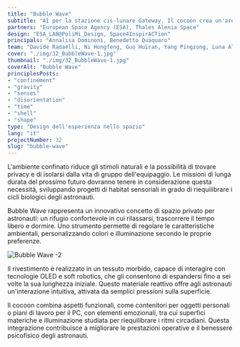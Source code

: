```yaml
---
title: "Bubble Wave"
subtitle: "AI per la stazione cis-lunare Gateway. Il cocoon crea un'area di privacy in cui rilassarsi, bilanciando i ritmi circadiani alterati attraverso la luce e il colore."
partners: "European Space Agency (ESA), Thales Alenia Space"
design: "ESA_LAB@PoliMi_Design, Space4InspirACTion"
principals: "Annalisa Dominoni, Benedetto Quaquaro"
team: "Davide Radaelli, Ni Hongfeng, Guo Huiran, Yang Pingzong, Luna Alessia Rota, Li You, Sun Zhiwei"
cover: "./img/32_BubbleWave-1.jpg"
thumbnail: "./img/32_BubbleWave-1.jpg"
coverAlt: "Bubble Wave"
principlesPosts: 
- "confinement"
- "gravity"
- "senses"
- "disorientation"
- "time"
- "shell"
- "shape"
type: "Design dell'esperienza nello spazio"
lang: "it"
projectNumber: 32
slug: "bubble-wave"
---
```



L'ambiente confinato riduce gli stimoli naturali e la possibilità di trovare privacy e di isolarsi dalla vita di gruppo dell'equipaggio. Le missioni di lunga durata del prossimo futuro dovranno tenere in considerazione questa necessità, sviluppando progetti di habitat sensoriali in grado di riequilibrare i cicli biologici degli astronauti.

Bubble Wave rappresenta un innovativo concetto di spazio privato per astronauti: un rifugio confortevole in cui rilassarsi, trascorrere il tempo libero e dormire. Uno strumento permette di regolare le caratteristiche ambientali, personalizzando colori e illuminazione secondo le proprie preferenze.

<Image src={Image1} alt="Bubble Wave -2" class="py-6 w-full h-auto"/>

Il rivestimento è realizzato in un tessuto morbido, capace di interagire con tecnologie OLED e soft robotics, che gli consentono di espandersi fino a sei volte la sua lunghezza iniziale. Questo materiale reattivo offre agli astronauti un'interazione intuitiva, attivata da semplici pressioni sulla superficie.

Il cocoon combina aspetti funzionali,  come contenitori per oggetti personali o piani di lavoro per il PC, con elementi emozionali, tra cui superfici materiche e illuminazione studiata per riequilibrare i ritmi circadiani. Questa integrazione contribuisce a migliorare le prestazioni operative e il benessere psicofisico degli astronauti.